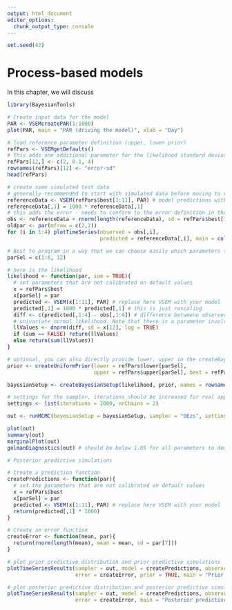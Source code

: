 ```yaml
---
output: html_document
editor_options:
  chunk_output_type: console
---
```


```r
set.seed(42)
```

# Process-based models

::: callout-note
In this chapter, we will discuss 

:::


```r

library(BayesianTools)

# Create input data for the model
PAR <- VSEMcreatePAR(1:1000)
plot(PAR, main = "PAR (driving the model)", xlab = "Day")

# load reference parameter definition (upper, lower prior)
refPars <- VSEMgetDefaults()
# this adds one additional parameter for the likelihood standard deviation (see below)
refPars[12,] <- c(2, 0.1, 4) 
rownames(refPars)[12] <- "error-sd"
head(refPars)

# create some simulated test data 
# generally recommended to start with simulated data before moving to real data
referenceData <- VSEM(refPars$best[1:11], PAR) # model predictions with reference parameters  
referenceData[,1] = 1000 * referenceData[,1] 
# this adds the error - needs to conform to the error definition in the likelihood
obs <- referenceData + rnorm(length(referenceData), sd = refPars$best[12])
oldpar <- par(mfrow = c(2,2))
for (i in 1:4) plotTimeSeries(observed = obs[,i], 
                              predicted = referenceData[,i], main = colnames(referenceData)[i])

# Best to program in a way that we can choose easily which parameters to calibrate
parSel = c(1:6, 12)

# here is the likelihood 
likelihood <- function(par, sum = TRUE){
  # set parameters that are not calibrated on default values 
  x = refPars$best
  x[parSel] = par
  predicted <- VSEM(x[1:11], PAR) # replace here VSEM with your model 
  predicted[,1] = 1000 * predicted[,1] # this is just rescaling
  diff <- c(predicted[,1:4] - obs[,1:4]) # difference betweeno observed and predicted
  # univariate normal likelihood. Note that there is a parameter involved here that is fit
  llValues <- dnorm(diff, sd = x[12], log = TRUE)  
  if (sum == FALSE) return(llValues)
  else return(sum(llValues))
}

# optional, you can also directly provide lower, upper in the createBayesianSetup, see help
prior <- createUniformPrior(lower = refPars$lower[parSel], 
                            upper = refPars$upper[parSel], best = refPars$best[parSel])

bayesianSetup <- createBayesianSetup(likelihood, prior, names = rownames(refPars)[parSel])

# settings for the sampler, iterations should be increased for real applicatoin
settings <- list(iterations = 2000, nrChains = 2)

out <- runMCMC(bayesianSetup = bayesianSetup, sampler = "DEzs", settings = settings)

```

```r
plot(out)
summary(out)
marginalPlot(out)
gelmanDiagnostics(out) # should be below 1.05 for all parameters to demonstrate convergence 


```

```r
# Posterior predictive simulations

# Create a prediction function
createPredictions <- function(par){
  # set the parameters that are not calibrated on default values 
  x = refPars$best
  x[parSel] = par
  predicted <- VSEM(x[1:11], PAR) # replace here VSEM with your model 
  return(predicted[,1] * 1000)
}

# Create an error function
createError <- function(mean, par){
  return(rnorm(length(mean), mean = mean, sd = par[7]))
}

# plot prior predictive distribution and prior predictive simulations
plotTimeSeriesResults(sampler = out, model = createPredictions, observed = obs[,1],
                      error = createError, prior = TRUE, main = "Prior predictive")

# plot posterior predictive distribution and posterior predictive simulations
plotTimeSeriesResults(sampler = out, model = createPredictions, observed = obs[,1],
                      error = createError, main = "Posterior predictive")

```
